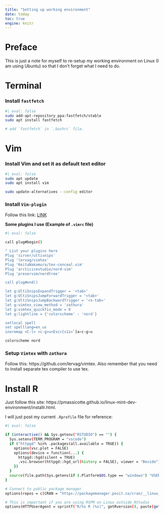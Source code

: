 ```yaml
---
title: "Setting up working environment"
date: today
toc: true
engine: knitr
---
```


# Preface

This is just a note for myself to re-setup my working environment on Linux (I am using Ubuntu) so that I don't forget what I need to do.

# Terminal

### Install `fastfetch`

```bash
#| eval: false
sudo add-apt-repository ppa:fastfetch/stable
sudo apt install fastfetch 

# add `fastfetch` in `.bashrc` file.
```

# Vim

### Install Vim and set it as default text editor

```bash
#| eval: false
sudo apt update
sudo apt install vim

sudo update-alternatives --config editor
```

### Install `Vim-plugin`

Follow this link: [LINK](https://github.com/junegunn/vim-plug)

**Some plugins I use (Example of `.vimrc` file)**

```bash
#| eval: false

call plug#begin()

" List your plugins here
Plug 'sirver/ultisnips'
Plug 'lervag/vimtex'
Plug 'KeitaNakamura/tex-conceal.vim'
Plug 'arcticicestudio/nord-vim'
Plug 'preservim/nerdtree'

call plug#end()

let g:UltiSnipsExpandTrigger = '<tab>'
let g:UltiSnipsJumpForwardTrigger = '<tab>'
let g:UltiSnipsJumpBackwardTrigger = '<s-tab>'
let g:vimtex_view_method = 'zathura'
let g:vimtex_quickfix_mode = 0
let g:lightline = {'colorscheme' : 'nord'}

setlocal spell
set spelllang=en_us
inoremap <C-l> <c-g>u<Esc>[s1z=`]a<c-g>u

colorscheme nord
```

### Setup `Vimtex` with `zathura`

Follow this: https://github.com/lervag/vimtex. Also remember that you need to install separate tex compiler to use tex. 

# Install R

Just follow this site: https://pmassicotte.github.io/linux-mint-dev-environment/installr.html.

I will just post my current `.Rprofile` file for reference:

```bash
#| eval: false

if (interactive() && Sys.getenv("RSTUDIO") == "") {
  Sys.setenv(TERM_PROGRAM = "vscode")
  if ("httpgd" %in% .packages(all.available = TRUE)) {
    options(vsc.plot = FALSE)
    options(device = function(...) {
      httpgd::hgd(silent = TRUE)
      .vsc.browser(httpgd::hgd_url(history = FALSE), viewer = "Beside")
    })
  }
  source(file.path(Sys.getenv(if (.Platform$OS.type == "windows") "USERPROFILE" else "HOME"), ".vscode-R", "init.R"))
}

# Connect to public package manager
options(repos = c(CRAN = "https://packagemanager.posit.co/cran/__linux__/rhel9/latest"))

# This is important if you are using RSPM on Linux outside RStudio
options(HTTPUserAgent = sprintf("R/%s R (%s)", getRversion(), paste(getRversion(), R.version["platform"], R.version["arch"], R.version["os"])))

```
